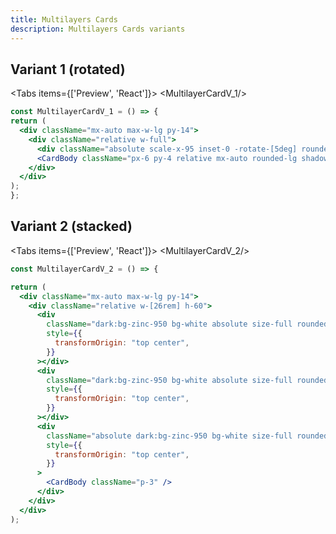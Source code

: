 ```yaml
---
title: Multilayers Cards
description: Multilayers Cards variants
---
```



## Variant 1 (rotated)
  
<Tabs items={['Preview', 'React']}>
  <Tab value="Preview">
    <MultilayerCardV_1/>
  </Tab>
  <Tab value="React">
  ```jsx
const MultilayerCardV_1 = () => {
  return (
    <div className="mx-auto max-w-lg py-14">
      <div className="relative w-full">
        <div className="absolute scale-x-95 inset-0 -rotate-[5deg] rounded-lg bg-gray-200 dark:bg-lime-800" />
        <CardBody className="px-6 py-4 relative mx-auto rounded-lg shadow-lg dark:bg-zinc-900/90 backdrop-blur-lg" />
      </div>
    </div>
  );
};
```
</Tab>
</Tabs>
<Separator />

## Variant 2 (stacked)
  
<Tabs items={['Preview', 'React']}>
  <Tab value="Preview">
    <MultilayerCardV_2/>
  </Tab>
  <Tab value="React">
  ```jsx
const MultilayerCardV_2 = () => {

  return (
    <div className="mx-auto max-w-lg py-14">
      <div className="relative w-[26rem] h-60">
        <div
          className="dark:bg-zinc-950 bg-white absolute size-full rounded-3xl border border-neutral-200 dark:border-zinc-800 scale-[0.95] -top-6"
          style={{
            transformOrigin: "top center",
          }}
        ></div>
        <div
          className="dark:bg-zinc-950 bg-white absolute size-full rounded-3xl border border-neutral-200 dark:border-zinc-800 scale-[0.97] -top-3"
          style={{
            transformOrigin: "top center",
          }}
        ></div>
        <div
          className="absolute dark:bg-zinc-950 bg-white size-full rounded-3xl p-4 shadow-xl border border-neutral-200 dark:border-zinc-800 shadow-black/[0.1] dark:shadow-white/[0.04]"
          style={{
            transformOrigin: "top center",
          }}
        >
          <CardBody className="p-3" />
        </div>
      </div>
    </div>
  );
```
</Tab>
</Tabs>
<Separator />
